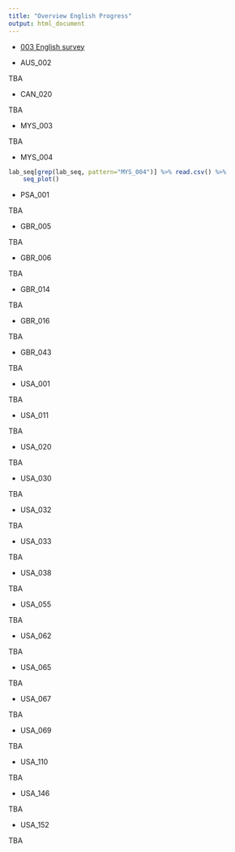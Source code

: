 ```yaml
---
title: "Overview English Progress"
output: html_document
---
```


- [003 English survey](https://unf.co1.qualtrics.com/jfe/form/SV_eRsPzaFSS4fLKeN?Q_Language=EN)

- AUS_002

TBA

- CAN_020

TBA

- MYS_003

TBA

- MYS_004


```r
lab_seq[grep(lab_seq, pattern="MYS_004")] %>% read.csv() %>%
    seq_plot()
```


- PSA_001

TBA

- GBR_005

TBA

- GBR_006

TBA

- GBR_014

TBA

- GBR_016

TBA

- GBR_043

TBA

- USA_001

TBA

- USA_011

TBA

- USA_020

TBA

- USA_030

TBA

- USA_032

TBA

- USA_033

TBA

- USA_038

TBA

- USA_055

TBA

- USA_062

TBA

- USA_065

TBA

- USA_067

TBA

- USA_069

TBA

- USA_110

TBA

- USA_146

TBA

- USA_152

TBA